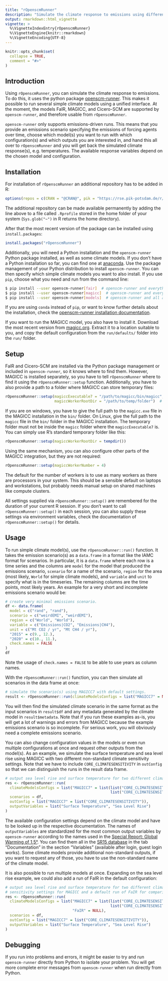 ```yaml
---
title: "rOpenscmRunner"
description: "Simulate the climate response to emissions using different simple climate models"
output: rmarkdown::html_vignette
vignette: >
  %\VignetteIndexEntry{rOpenscmRunner}
  %\VignetteEngine{knitr::rmarkdown}
  %\VignetteEncoding{UTF-8}
---
```


```r
knitr::opts_chunk$set(
  collapse = TRUE,
  comment = "#>"
)
```
## Introduction

Using `rOpenscmRunner`, you can simulate the climate response to emissions. To do this, it uses the python package
[openscm-runner](https://openscm-runner.readthedocs.io). This makes it possible to run several simple climate models
using a unified interface. At the moment, the models FaIR, MAGICC, and Cicero-SCM are supported by `openscm-runner`,
and therefore usable from `rOpenscmRunner`.

`openscm-runner` only supports emissions-driven runs. This means that you provide an emissions scenario specifying
the emissions of forcing agents over time, choose which model(s) you want to run with which configuration(s) and
which outputs you are interested in, and hand this all over to `rOpenscmRunner` and you will get back the simulated
climate response(s), e.g. temperatures. The available response variables depend on the chosen model and configuration.

## Installation

For installation of `rOpenscmRunner` an additional repository has to be added in R:

```r
options(repos = c(CRAN = "@CRAN@", pik = "https://rse.pik-potsdam.de/r/packages"))
```
The additional repository can be made available permanently by adding the line above to a file called `.Rprofile`
stored in the home folder of your system (`Sys.glob("~")` in R returns the home directory).

After that the most recent version of the package can be installed using `install.packages`:

```r
install.packages("rOpenscmRunner")
```

Additionally, you will need a Python installation and the `openscm-runner` Python package installed, as well as some
climate models. If you don't have a Python installation so far, you can find one at
[anaconda](https://www.anaconda.com/products/distribution). Use the package management of your Python distribution
to install `openscm-runner`. You can then specify which simple climate models you want to also install.
If you use `pip`, choose what you need and run from the command line:

```bash
$ pip install --user openscm-runner[fair]  # openscm-runner and everything needed to run the model FaIR
$ pip install --user openscm-runner[magicc]  # openscm-runner and everything needed to integrate with the model MAGICC
$ pip install --user openscm-runner[models]  # openscm-runner and all available models
```

If you are using `conda` instead of `pip`, or want to know further details about the installation, check the
[openscm-runner installation documentation](https://openscm-runner.readthedocs.io/en/latest/installation.html).

If you want to run the MAGICC model, you also have to install it. Download the most recent version from
[magicc.org](https://magicc.org/download/magicc7). Extract it to a location suitable to you, and copy the default
configuration from the `run/defaults/` folder into the `run/` folder.

## Setup

FaIR and Cicero-SCM are installed via the Python package management or included in `openscm-runner`, so
it knows where to find them. However, MAGICC is installed separately, so you have to tell `rOpenscmRunner` where to
find it using the `rOpenscmRunner::setup` function. Additionally, you have to also provide a path to a folder where
MAGICC can store temporary files:

```r
rOpenscmRunner::setup(magiccExecutable7 = "/path/to/magicc/bin/magicc",
                      magiccWorkerRootDir = "/path/to/temp/folder")  # nolint: absolute_path_linter
```
If you are on windows, you have to give the full path to the `magicc.exe` file in the MAGICC installation in the
`bin/` folder. On Linux, give the full path to the `magicc` file in the `bin/` folder in the MAGICC installation.
The temporary folder must not be inside the `magicc` folder where the `magiccExecutable7` is. You can simply use
R's standard temporary folder like this:

```r
rOpenscmRunner::setup(magiccWorkerRootDir = tempdir())
```

Using the same mechanism, you can also configure other parts of the MAGICC integration, but they are not required:
```r
rOpenscmRunner::setup(magiccWorkerNumber = 4)
```
The default for the number of workers is to use as many workers as there are processors in your system. This should
be a sensible default on laptops and workstations, but probably needs manual setup on shared machines like compute
clusters.

All settings supplied via `rOpenscmRunner::setup()` are remembered for the duration of your current R session. If you
don't want to call `rOpenscmRunner::setup()` in each session, you can also supply these settings via environment
variables, check the documentation of `rOpenscmRunner::setup()` for details.

## Usage

To run simple climate model(s), use the `rOpenscmRunner::run()` function. It takes the emission scenario(s) as a
`data.frame` in a format like the IAMC format for scenarios. In particular, it is a `data.frame` where each row is
a time series and the columns are `model` for the model that produced the emissions scenario, `scenario` for a name
of the scenario, `region` for the area (most likely, `World` for simple climate models), and `variable` and
`unit` to specify what is in the timeseries. The remaining columns are the time points, most likely years.
An example for a very short and incomplete emissions scenario would be:
```r
# create very minimal emissions scenario.
df <- data.frame(
  model = c("rand", "rand"),
  scenario = c("weirdEMI", "weirdEMI"),
  region = c("World", "World"),
  variable = c("Emissions|CO2", "Emissions|CH4"),
  unit = c("Mt CO2 / yr", "Mt CH4 / yr"),
  "2015" = c(9., 12.),
  "2020" = c(10., 11.),
  check.names = FALSE
)
df
```
Note the usage of `check.names = FALSE` to be able to use years as column names.

With the `rOpenscmRunner::run()` function, you can then simulate all scenarios in the data frame at once:

```r
# simulate the scenario(s) using MAGICC7 with default settings.
result <- rOpenscmRunner::run(climateModelsConfigs = list("MAGICC7" = NULL), scenarios = df)
```

You will then find the simulated climate scenario in the same format as the input scenarios in `result$df` and any
metadata generated by the climate model in `result$metadata`. Note that if you run these examples as-is, you will
get a lot of warnings and errors from MAGICC because the example emissions scenario is so incomplete. For serious
work, you will obviously need a complete emissions scenario.

You can also change configuration values in the models or even run multiple configurations at once and
request other outputs from the model(s). As an example, we simulate the surface temperature and sea level rise
using MAGICC with two different non-standard climate sensitivity settings. Note that we have to include
`CORE_CLIMATESENSITIVITY` in `outConfig` so that we can distinguish the runs in the result data frame.

```r
# output sea level rise and surface temperature for two different climate sensitivity settings.
res <- rOpenscmRunner::run(
  climateModelsConfigs = list("MAGICC7" = list(list("CORE_CLIMATESENSITIVITY" = 3.),
                                               list("CORE_CLIMATESENSITIVITY" = 4.))),
  scenarios = df,
  outConfig = list("MAGICC7" = list("CORE_CLIMATESENSITIVITY")),
  outputVariables = list("Surface Temperature", "Sea Level Rise")
)
```

The available configuration settings depend on the climate model and have to be looked up in the respective
documentation. The names of `outputVariables` are standardized for the most common output variables by
`openscm-runner` according to the names used in the [Special Report: Global Warming of 1,5°](https://www.ipcc.ch/sr15/).
You can find them all in the [SR15 database](https://data.ene.iiasa.ac.at/iamc-1.5c-explorer)
in the tab "Documentation" in the section "Variables" (available after login, guest login works). Some climate
models provide additional non-standard outputs, if you want to request any of those, you have to use the non-standard
name of the climate model.

It is also possible to run multiple models at once. Expanding on the sea level rise example, we could also add
a run of FaIR in the default configuration:
```r
# output sea level rise and surface temperature for two different climate
# sensitivity settings for MAGICC and a default run of FaIR for comparison.
res <- rOpenscmRunner::run(
  climateModelsConfigs = list("MAGICC7" = list(list("CORE_CLIMATESENSITIVITY" = 3.),
                                               list("CORE_CLIMATESENSITIVITY" = 4.)),
                              "FaIR" = NULL),
  scenarios = df,
  outConfig = list("MAGICC7" = list("CORE_CLIMATESENSITIVITY")),
  outputVariables = list("Surface Temperature", "Sea Level Rise")
)
```

## Debugging

If you run into problems and errors, it might be easier to try and run `openscm-runner` directly from Python to
isolate your problem. You will get more complete error messages from `openscm-runner` when run directly from Python.
